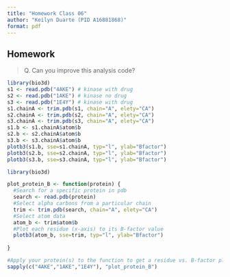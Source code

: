 ```yaml
---
title: "Homework Class 06"
author: "Keilyn Duarte (PID A16881868)"
format: pdf
---
```

## Homework

> Q. Can you improve this analysis code?

```r
library(bio3d)
s1 <- read.pdb("4AKE") # kinase with drug
s2 <- read.pdb("1AKE") # kinase no drug
s3 <- read.pdb("1E4Y") # kinase with drug
s1.chainA <- trim.pdb(s1, chain="A", elety="CA")
s2.chainA <- trim.pdb(s2, chain="A", elety="CA")
s3.chainA <- trim.pdb(s3, chain="A", elety="CA")
s1.b <- s1.chainA$atom$b
s2.b <- s2.chainA$atom$b
s3.b <- s3.chainA$atom$b
plotb3(s1.b, sse=s1.chainA, typ="l", ylab="Bfactor")
plotb3(s2.b, sse=s2.chainA, typ="l", ylab="Bfactor")
plotb3(s3.b, sse=s3.chainA, typ="l", ylab="Bfactor")
```

```r
library(bio3d)

plot_protein_B <- function(protein) {
  #Search for a specific protein in pdb
  search <- read.pdb(protein)
  #Select alpha carbons from a particular chain
  trim <- trim.pdb(search, chain="A", elety="CA")
  #Select atom data
  atom_b <- trim$atom$b
  #Plot each residue (x-axis) to its B-factor value
  plotb3(atom_b, sse=trim, typ="l", ylab="Bfactor")
  
}
```

```r
#Apply your protein(s) to the function to get a residue vs. B-factor plot
sapply(c("4AKE","1AKE","1E4Y"), "plot_protein_B")
```


